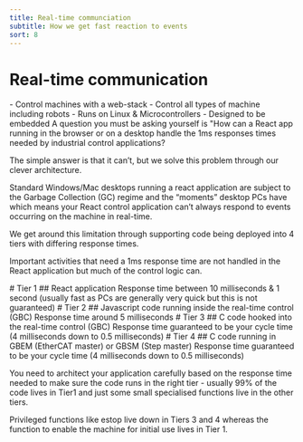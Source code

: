 ```yaml
---
title: Real-time communciation
subtitle: How we get fast reaction to events
sort: 8
---
```



# Real-time communication
<Tldr>
    - Control machines with a web-stack
    - Control all types of machine including robots
    - Runs on Linux & Microcontrollers
    - Designed to be embedded
</Tldr>
A question you must be asking yourself is "How can a React app running in the browser or on a desktop handle the 1ms responses times needed by industrial control applications?

The simple answer is that it can’t, but we solve this problem through our clever architecture.

Standard Windows/Mac desktops running a react application are subject to the Garbage Collection (GC) regime and the “moments” desktop PCs have which means your React control application can’t always respond to events occurring on the machine in real-time.

We get around this limitation through supporting code being deployed into 4 tiers with differing response times.

Important activities that need a 1ms response time are not handled in the React application but much of the control logic can.


<div style={{width: "70%"}}>
    <Row>
        <Col span="20" style={{background: '#722ed7', color: '#ffff', padding: '10px 10px'}}>
            # Tier 1
            ## React application
            Response time between 10 milliseconds & 1 second (usually fast as PCs are generally very quick but this is
            not guaranteed)
        </Col>
    </Row>
    <Row>
        <Col span="20" style={{background: '#9254de', color: '#ffff', padding: '10px 10px'}}>
            # Tier 2
            ## Javascript code running inside the real-time control (GBC)
            Response time around 5 milliseconds
        </Col>
    </Row>
    <Row>
        <Col span="20" style={{background: '#b37feb', color: '#ffff', padding: '10px 10px'}}>
            # Tier 3
            ## C code hooked into the real-time control (GBC)
            Response time guaranteed to be your cycle time (4 milliseconds down to 0.5 milliseconds)
        </Col>
    </Row>
    <Row>
        <Col span="20" style={{background: '#d3adf7', color: '#ffff', padding: '10px 10px'}}>
            # Tier 4
            ## C code running in GBEM (EtherCAT master) or GBSM (Step master)
            Response time guaranteed to be your cycle time (4 milliseconds down to 0.5 milliseconds)
        </Col>
    </Row>
</div>

You need to architect your application carefully based on the response time needed to make sure the code runs in the right tier - usually 99% of the code lives in Tier1 and just some small specialised functions live in the other tiers.

Privileged functions like estop live down in Tiers 3 and 4 whereas the function to enable the machine for initial use lives in Tier 1.
